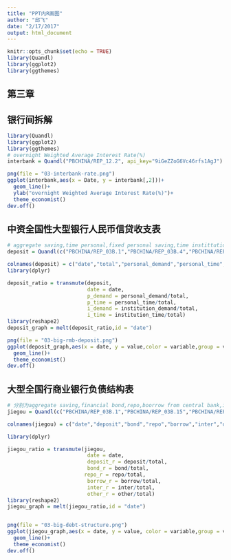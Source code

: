 ```yaml
---
title: "PPT内R画图"
author: "邱飞"
date: "2/17/2017"
output: html_document
---
```


```r
knitr::opts_chunk$set(echo = TRUE)
library(Quandl)
library(ggplot2)
library(ggthemes)
```


## 第三章

## 银行间拆解


```r
library(Quandl)
library(ggplot2)
library(ggthemes)
# overnight Weighted Average Interest Rate(%)
interbank = Quandl("PBCHINA/REP_12.2", api_key="9iGeZZoG6Vc46rfs1AgJ")

png(file = "03-interbank-rate.png")
ggplot(interbank,aes(x = Date, y = interbank[,2]))+
  geom_line()+
  ylab("overnight Weighted Average Interest Rate(%)")+
  theme_economist()
dev.off()

```

## 中资全国性大型银行人民币信贷收支表

```r

# aggregate saving,time personal,fixed personal saving,time instittution saving,fixed institution svaing
deposit = Quandl(c("PBCHINA/REP_03B.1","PBCHINA/REP_03B.4","PBCHINA/REP_03B.5","PBCHINA/REP_03B.8","PBCHINA/REP_03B.9"))

colnames(deposit) = c("date","total","personal_demand","personal_time","institution_demand","institution_time")
library(dplyr)

deposit_ratio = transmute(deposit,
                          date = date,
                          p_demand = personal_demand/total,
                          p_time = personal_time/total,
                          i_demand = institution_demand/total,
                          i_time = institution_time/total)
library(reshape2)
deposit_graph = melt(deposit_ratio,id = "date")

png(file = "03-big-rmb-deposit.png")
ggplot(deposit_graph,aes(x = date, y = value,color = variable,group = variable))+
  geom_line()+
  theme_economist()
dev.off()

```

## 大型全国行商业银行负债结构表

```r

# 分别为aggregate saving,financial bond,repo,boorrow from central bank,interbank,other and aggregate income
jiegou = Quandl(c("PBCHINA/REP_03B.1","PBCHINA/REP_03B.15","PBCHINA/REP_03B.16","PBCHINA/REP_03B.17","PBCHINA/REP_03B.18","PBCHINA/REP_03B.19","PBCHINA/REP_03B.20"), api_key="9iGeZZoG6Vc46rfs1AgJ")

colnames(jiegou) = c("date","deposit","bond","repo","borrow","inter","other","total")

library(dplyr)

jiegou_ratio = transmute(jiegou,
                          date = date,
                          deposit_r = deposit/total,
                          bond_r = bond/total,
                         repo_r = repo/total,
                          borrow_r = borrow/total,
                          inter_r = inter/total,
                          other_r = other/total)
library(reshape2)
jiegou_graph = melt(jiegou_ratio,id = "date")


png(file = "03-big-debt-structure.png")
ggplot(jiegou_graph,aes(x = date, y = value, color = variable,group = variable))+
  geom_line()+
  theme_economist()
dev.off()

```

